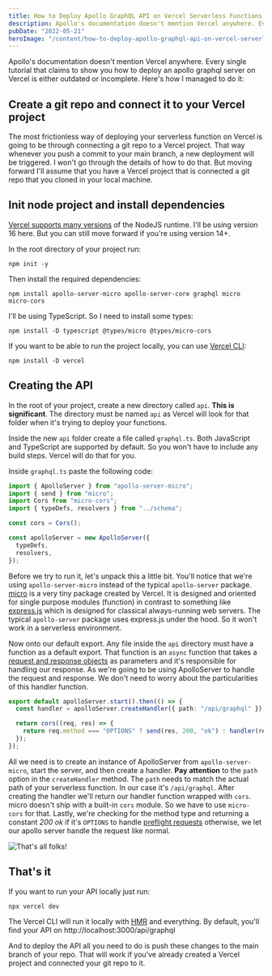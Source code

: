 ```yaml
---
title: How to Deploy Apollo GraphQL API on Vercel Serverless Functions
description: Apollo's documentation doesn't mention Vercel anywhere. Every single tutorial that claims to show you how to deploy an apollo graphql server on Vercel is either outdated or incomplete. Here's how I managed to do it
pubDate: "2022-05-21"
heroImage: "/content/how-to-deploy-apollo-graphql-api-on-vercel-serverless-functions/hero.jpg"
---
```


Apollo's documentation doesn't mention Vercel anywhere. Every single tutorial that claims to show you how to deploy an apollo graphql server on Vercel is either outdated or incomplete. Here's how I managed to do it:

## Create a git repo and connect it to your Vercel project

The most frictionless way of deploying your serverless function on Vercel is going to be through connecting a git repo to a Vercel project. That way whenever you push a commit to your main branch, a new deployment will be triggered. I won't go through the details of how to do that. But moving forward I'll assume that you have a Vercel project that is connected a git repo that you cloned in your local machine.

## Init node project and install dependencies

[Vercel supports many versions](https://vercel.com/docs/runtimes#official-runtimes/node-js/node-js-version) of the NodeJS runtime. I'll be using version 16 here. But you can still move forward if you're using version 14+.

In the root directory of your project run:

```shell
npm init -y
```

Then install the required dependencies:

```shell
npm install apollo-server-micro apollo-server-core graphql micro micro-cors
```

I'll be using TypeScript. So I need to install some types:

```shell
npm install -D typescript @types/micro @types/micro-cors
```

If you want to be able to run the project locally, you can use [Vercel CLI](https://vercel.com/docs/cli):

```shell
npm install -D vercel
```

## Creating the API

In the root of your project, create a new directory called `api`. **This is significant**. The directory must be named `api` as Vercel will look for that folder when it's trying to deploy your functions.

Inside the new `api` folder create a file called `graphql.ts`. Both JavaScript and TypeScript are supported by default. So you won't have to include any build steps. Vercel will do that for you.

Inside `graphql.ts` paste the following code:

```ts
import { ApolloServer } from "apollo-server-micro";
import { send } from "micro";
import Cors from "micro-cors";
import { typeDefs, resolvers } from "../schema";

const cors = Cors();

const apolloServer = new ApolloServer({
  typeDefs,
  resolvers,
});
```

Before we try to run it, let's unpack this a little bit. You'll notice that we're using `apollo-server-micro` instead of the typical `apollo-server` package. [micro](https://github.com/vercel/micro) is a very tiny package created by Vercel. It is designed and oriented for single purpose modules (function) in contrast to something like [express.js](http://expressjs.com/) which is designed for classical always-running web servers. The typical `apollo-server` package uses express.js under the hood. So it won't work in a serverless environment.

Now onto our default export. Any file inside the `api` directory must have a function as a default export. That function is an `async` function that takes a [request and response objects](https://vercel.com/docs/runtimes#official-runtimes/node-js/node-js-request-and-response-objects) as parameters and it's responsible for handling our response. As we're going to be using ApolloServer to handle the request and response. We don't need to worry about the particularities of this handler function.

```ts
export default apolloServer.start().then(() => {
  const handler = apolloServer.createHandler({ path: "/api/graphql" });

  return cors((req, res) => {
    return req.method === "OPTIONS" ? send(res, 200, "ok") : handler(req, res);
  });
});
```

All we need is to create an instance of ApolloServer from `apollo-server-micro`, start the server, and then create a handler. **Pay attention** to the `path` option in the `createHandler` method. The `path` needs to match the actual path of your serverless function. In our case it's `/api/graphql`. After creating the handler we'll return our handler function wrapped with `cors`. micro doesn't ship with a built-in `cors` module. So we have to use `micro-cors` for that. Lastly, we're checking for the method type and returning a constant _200 ok_ if it's `OPTIONS` to handle [preflight requests](https://developer.mozilla.org/en-US/docs/Glossary/Preflight_request) otherwise, we let our apollo server handle the request like normal.

![That's all folks!](/content/how-to-deploy-apollo-graphql-api-on-vercel-serverless-functions/that's_all_folks.gif)

## That's it

If you want to run your API locally just run:

```shell
npx vercel dev
```

The Vercel CLI will run it locally with [HMR](https://webpack.js.org/concepts/hot-module-replacement/) and everything. By default, you'll find your API on http://localhost:3000/api/graphql

And to deploy the API all you need to do is push these changes to the main branch of your repo. That will work if you've already created a Vercel project and connected your git repo to it.
